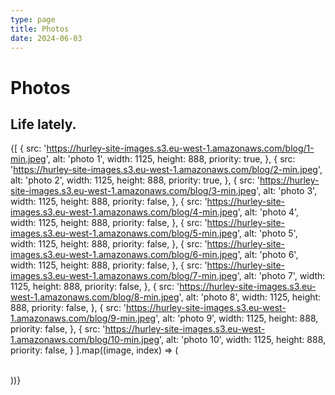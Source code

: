 ```yaml
---
type: page
title: Photos
date: 2024-06-03
---
```


# Photos

## Life lately.


{[
  {
    src: 'https://hurley-site-images.s3.eu-west-1.amazonaws.com/blog/1-min.jpeg',
    alt: 'photo 1',
    width: 1125,
    height: 888,
    priority: true,
  },
  {
    src: 'https://hurley-site-images.s3.eu-west-1.amazonaws.com/blog/2-min.jpeg',
    alt: 'photo 2',
    width: 1125,
    height: 888,
     priority: true,
  },
  {
    src: 'https://hurley-site-images.s3.eu-west-1.amazonaws.com/blog/3-min.jpeg',
    alt: 'photo 3',
    width: 1125,
    height: 888,
    priority: false,
  },
  {
    src: 'https://hurley-site-images.s3.eu-west-1.amazonaws.com/blog/4-min.jpeg',
    alt: 'photo 4',
    width: 1125,
    height: 888,
    priority: false,
  },
  {
    src: 'https://hurley-site-images.s3.eu-west-1.amazonaws.com/blog/5-min.jpeg',
    alt: 'photo 5',
    width: 1125,
    height: 888,
    priority: false,
  },
  {
    src: 'https://hurley-site-images.s3.eu-west-1.amazonaws.com/blog/6-min.jpeg',
    alt: 'photo 6',
    width: 1125,
    height: 888,
    priority: false,
  },
  {
    src: 'https://hurley-site-images.s3.eu-west-1.amazonaws.com/blog/7-min.jpeg',
    alt: 'photo 7',
    width: 1125,
    height: 888,
    priority: false,
  },
  {
    src: 'https://hurley-site-images.s3.eu-west-1.amazonaws.com/blog/8-min.jpeg',
    alt: 'photo 8',
    width: 1125,
    height: 888,
    priority: false,
  },
  {
    src: 'https://hurley-site-images.s3.eu-west-1.amazonaws.com/blog/9-min.jpeg',
    alt: 'photo 9',
    width: 1125,
    height: 888,
    priority: false,
  },
  {
    src: 'https://hurley-site-images.s3.eu-west-1.amazonaws.com/blog/10-min.jpeg',
    alt: 'photo 10',
    width: 1125,
    height: 888,
    priority: false,
  }
].map((image, index) => (
  <div key={image.alt}>
    <ImageComponent
      key={index}
      src={image.src}
      alt={image.alt}
      width={image.width}
      height={image.height}
      priority={image.priority}
    />
    <br />
  </div>
))}
